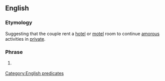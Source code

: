 ==English==

===Etymology===
Suggesting that the couple rent a [[hotel]] or [[motel]] room to continue [[amorous]] activities in [[private]].

===Phrase===
{{head|en|phrase|head=[[get]] a [[room]]}}

# {{label|en|idiomatic|informal|sometimes|humorous}} {{non-gloss definition|Used to instruct a couple to stop displaying [[physical]] [[affection]] in [[public]].}}

[[Category:English predicates]]